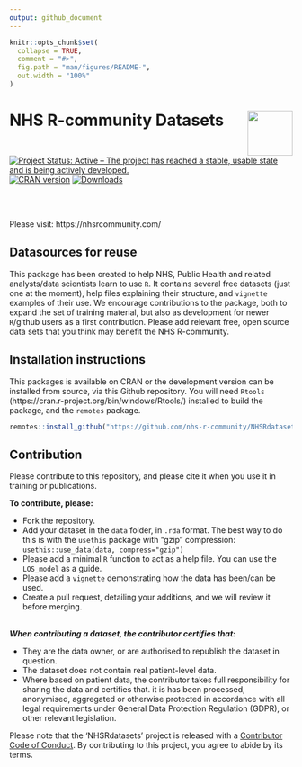 ```yaml
---
output: github_document
---
```


```r
knitr::opts_chunk$set(
  collapse = TRUE,
  comment = "#>",
  fig.path = "man/figures/README-",
  out.width = "100%"
)
```

# NHS R-community Datasets <a href='https://nhsrcommunity.com/'><img src='man/figures/logo.png' align="right" height="80" /></a>


<!-- badges: start -->
[![Project Status: Active – The project has reached a stable, usable state and is being actively developed.](https://www.repostatus.org/badges/latest/active.svg)](https://www.repostatus.org/#active)
[![CRAN version](https://www.r-pkg.org/badges/version/NHSRdatasets)](https://cran.r-project.org/package=NHSRdatasets)
[![Downloads](https://cranlogs.r-pkg.org/badges/grand-total/NHSRdatasets)](https://cran.r-project.org/package=NHSRdatasets)
 <!-- badges: end -->
 
<br><br>
 
Please visit: https://nhsrcommunity.com/

## Datasources for reuse

This package has been created to help NHS, Public Health and related analysts/data scientists learn to use `R`. It contains several free datasets (just one at the moment), help files explaining their structure, and `vignette` examples of their use.  We encourage contributions to the package, both to expand the set of training material, but also as development for newer `R`/github users as a first contribution.  Please add relevant free, open source data sets that you think may benefit the NHS R-community.

## Installation instructions

This packages is available on CRAN or the development version can be installed from source, via this Github repository.  You will need `Rtools` (https://cran.r-project.org/bin/windows/Rtools/) installed to build the package, and the `remotes` package.

```r
remotes::install_github("https://github.com/nhs-r-community/NHSRdatasets")
```

## Contribution

Please contribute to this repository, and please cite it when you use it in training or publications.

__To contribute, please:__

* Fork the repository.
* Add your dataset in the `data` folder, in `.rda` format.  The best way to do this is with the `usethis` package with "gzip" compression:  `usethis::use_data(data, compress="gzip")` 
* Please add a minimal `R` function to act as a help file. You can use the `LOS_model` as a guide.
* Please add a `vignette` demonstrating how the data has been/can be used.
* Create a pull request, detailing your additions, and we will review it before merging.

<br>
___When contributing a dataset, the contributor certifies that:___

* They are the data owner, or are authorised to republish the dataset in question.
* The dataset does not contain real patient-level data.
* Where based on patient data, the contributor takes full responsibility for sharing the data and certifies that. it is has been processed, anonymised, aggregated or otherwise protected in accordance with all legal requirements under General Data Protection Regulation (GDPR), or other relevant legislation.


Please note that the 'NHSRdatasets' project is released with a
[Contributor Code of Conduct](https://github.com/nhs-r-community/NHSRdatasets/blob/master/CODE_OF_CONDUCT.md).
By contributing to this project, you agree to abide by its terms.

